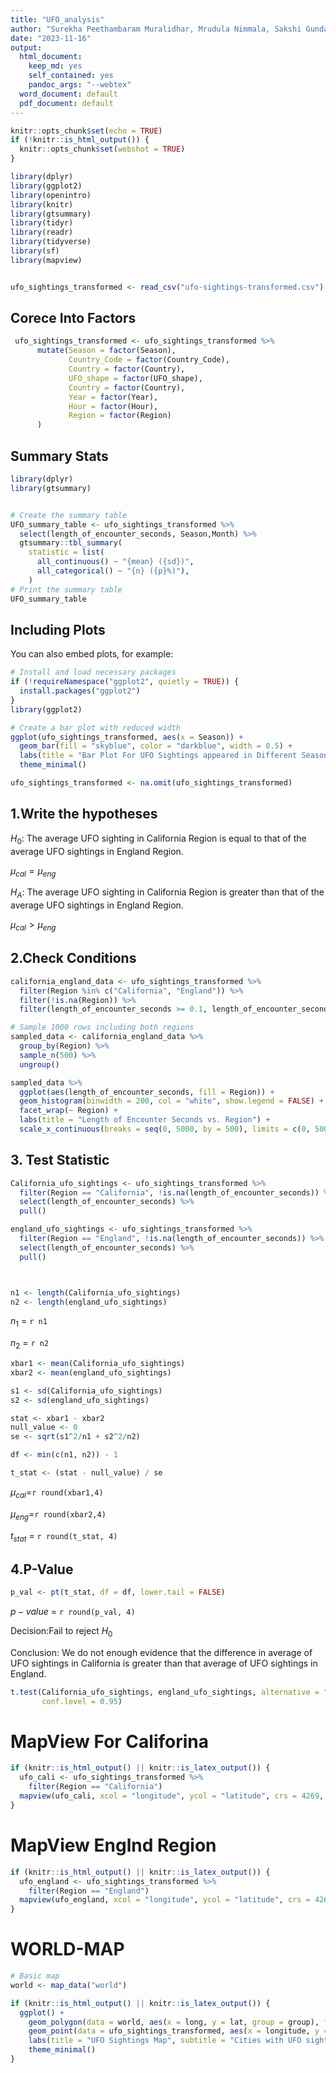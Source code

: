 ```yaml
---
title: "UFO_analysis"
author: "Surekha Peethambaram Muralidhar, Mrudula Nimmala, Sakshi Gundawar"
date: "2023-11-16"
output:
  html_document:
    keep_md: yes
    self_contained: yes
    pandoc_args: "--webtex"
  word_document: default
  pdf_document: default
---
```


```r
knitr::opts_chunk$set(echo = TRUE)
if (!knitr::is_html_output()) {
  knitr::opts_chunk$set(webshot = TRUE)
}
```

```r
library(dplyr)
library(ggplot2)
library(openintro)
library(knitr)
library(gtsummary)
library(tidyr)
library(readr)
library(tidyverse)
library(sf)
library(mapview)


ufo_sightings_transformed <- read_csv("ufo-sightings-transformed.csv")
```
## Corece Into Factors
```r
 ufo_sightings_transformed <- ufo_sightings_transformed %>% 
      mutate(Season = factor(Season),
             Country_Code = factor(Country_Code),
             Country = factor(Country),
             UFO_shape = factor(UFO_shape),
             Country = factor(Country),
             Year = factor(Year),
             Hour = factor(Hour),
             Region = factor(Region)
      )
```

## Summary Stats
```r

library(dplyr)
library(gtsummary)


# Create the summary table
UFO_summary_table <- ufo_sightings_transformed %>%
  select(length_of_encounter_seconds, Season,Month) %>%
  gtsummary::tbl_summary(
    statistic = list(
      all_continuous() ~ "{mean} ({sd})",
      all_categorical() ~ "{n} ({p}%)"),
    )
# Print the summary table
UFO_summary_table

```

## Including Plots

You can also embed plots, for example:

```r

# Install and load necessary packages
if (!requireNamespace("ggplot2", quietly = TRUE)) {
  install.packages("ggplot2")
}
library(ggplot2)

# Create a bar plot with reduced width
ggplot(ufo_sightings_transformed, aes(x = Season)) +
  geom_bar(fill = "skyblue", color = "darkblue", width = 0.5) +
  labs(title = "Bar Plot For UFO Sightings appeared in Different Seasons", x = "Season", y = "Count") +
  theme_minimal()

```

```r

ufo_sightings_transformed <- na.omit(ufo_sightings_transformed)

```

## 1.Write the hypotheses

$H_0:$ The average UFO sighting in California Region is equal to that of the average UFO sightings in England Region.


$\mu_{cal}=\mu_{eng}$


$H_A:$ The average UFO sighting in California Region is greater than that of the average UFO sightings in England Region.
            
$\mu_{cal} > \mu_{eng}$

## 2.Check Conditions

```r
california_england_data <- ufo_sightings_transformed %>%
  filter(Region %in% c("California", "England")) %>%
  filter(!is.na(Region)) %>%
  filter(length_of_encounter_seconds >= 0.1, length_of_encounter_seconds <= 15000, is.finite(length_of_encounter_seconds))

# Sample 1000 rows including both regions
sampled_data <- california_england_data %>%
  group_by(Region) %>%
  sample_n(500) %>%
  ungroup()

sampled_data %>% 
  ggplot(aes(length_of_encounter_seconds, fill = Region)) +
  geom_histogram(binwidth = 200, col = "white", show.legend = FALSE) +
  facet_wrap(~ Region) +
  labs(title = "Length of Encounter Seconds vs. Region") +
  scale_x_continuous(breaks = seq(0, 5000, by = 500), limits = c(0, 5000))

```

## 3. Test Statistic

```r

California_ufo_sightings <- ufo_sightings_transformed %>%
  filter(Region == "California", !is.na(length_of_encounter_seconds)) %>%
  select(length_of_encounter_seconds) %>%
  pull()

england_ufo_sightings <- ufo_sightings_transformed %>%
  filter(Region == "England", !is.na(length_of_encounter_seconds)) %>%
  select(length_of_encounter_seconds) %>%
  pull()



n1 <- length(California_ufo_sightings)
n2 <- length(england_ufo_sightings)

```

$n_1$ = `r n1`

$n_2$ = `r n2`

```r
xbar1 <- mean(California_ufo_sightings)
xbar2 <- mean(england_ufo_sightings)

s1 <- sd(California_ufo_sightings)
s2 <- sd(england_ufo_sightings)

stat <- xbar1 - xbar2
null_value <- 0
se <- sqrt(s1^2/n1 + s2^2/n2)

df <- min(c(n1, n2)) - 1

t_stat <- (stat - null_value) / se 

```

$\mu_{cal}$=`r round(xbar1,4)`

$\mu_{eng}$=`r round(xbar2,4)`

$t_{stat}$ = `r round(t_stat, 4)`

## 4.P-Value

```r
p_val <- pt(t_stat, df = df, lower.tail = FALSE)

```

$p-value$ = `r round(p_val, 4)`

Decision:Fail to reject $H_0$

Conclusion: We do not enough evidence that the difference in average of UFO sightings in California is greater than that average of UFO sightings in England.

```r
t.test(California_ufo_sightings, england_ufo_sightings, alternative = "greater",
       conf.level = 0.95)
```

# MapView For Califorina

```r
if (knitr::is_html_output() || knitr::is_latex_output()) {
  ufo_cali <- ufo_sightings_transformed %>% 
    filter(Region == "California")
  mapview(ufo_cali, xcol = "longitude", ycol = "latitude", crs = 4269, grid = FALSE)
}
```



# MapView Englnd Region

```r
if (knitr::is_html_output() || knitr::is_latex_output()) {
  ufo_england <- ufo_sightings_transformed %>% 
    filter(Region == "England")
  mapview(ufo_england, xcol = "longitude", ycol = "latitude", crs = 4269, grid = FALSE)
}
```


# WORLD-MAP

```r

# Basic map
world <- map_data("world")

if (knitr::is_html_output() || knitr::is_latex_output()) {
  ggplot() +
    geom_polygon(data = world, aes(x = long, y = lat, group = group), fill = "grey1", color = "black") +
    geom_point(data = ufo_sightings_transformed, aes(x = longitude, y = latitude), color = "red3", size = 1) +
    labs(title = "UFO Sightings Map", subtitle = "Cities with UFO sightings") +
    theme_minimal()
}
```


